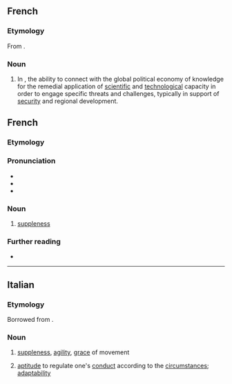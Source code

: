 ==French==

===Etymology===
From {{der|en|fr|souplesse}}.

===Noun===
{{en-noun|-}}

# In {{l|en|guerilla diplomacy}}, the ability to connect with the global political economy of knowledge for the remedial application of [[scientific]] and [[technological]] capacity in order to engage specific threats and challenges, typically in support of [[security]] and regional development.


==French==

===Etymology===
{{af|fr|souple|-esse}}

===Pronunciation===
* {{fr-IPA}}
* {{rhymes|fr|ɛs}}
* {{audio|fr|LL-Q150 (fra)-Avatea-souplesse.wav|Audio (la souplesse)}}

===Noun===
{{fr-noun|f}}

# [[suppleness]]

===Further reading===
* {{R:TLFi}}

----

==Italian==

===Etymology===
Borrowed from {{bor|it|fr|souplesse}}.

===Noun===
{{it-noun|f|#}}

# [[suppleness]], [[agility]], [[grace]] of movement
# {{lb|it|figurative|by extension}} [[aptitude]] to regulate one's [[conduct]] according to the [[circumstance]]s; [[adaptability]]
